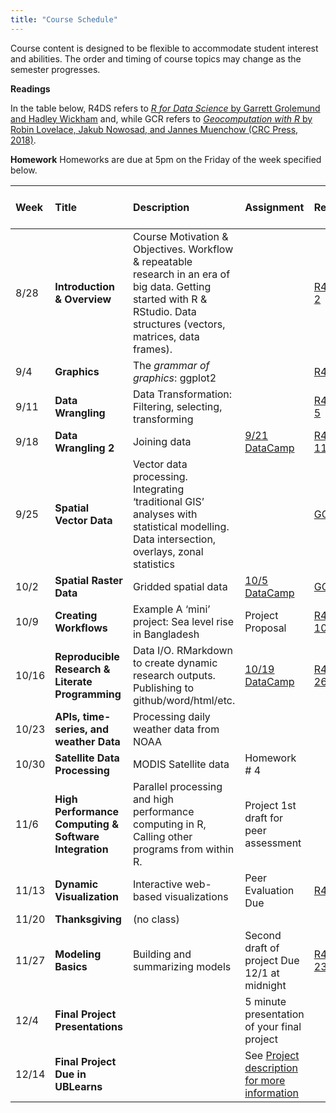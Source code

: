 ```yaml
---
title: "Course Schedule"
---
```



Course content is designed to be flexible to accommodate student interest and abilities.  The order and timing of course topics may change as the semester progresses.  

**Readings**

In the table below, R4DS refers to [_R for Data Science_ by Garrett Grolemund and Hadley Wickham](http://r4ds.had.co.nz) and, while GCR refers to [_Geocomputation with R_ by Robin Lovelace, Jakub Nowosad, and Jannes Muenchow (CRC Press, 2018)](https://geocompr.robinlovelace.net/).

**Homework**
Homeworks are due at 5pm on the Friday of the week specified below.

| Week    |  Title   | Description |  Assignment | Readings | Package Presentation Group |
|:--|:--|:----------------------------------------|:---------|:---|---:| 
| 8/28    | **Introduction & Overview** | Course Motivation & Objectives. Workflow & repeatable research in an era of big data. Getting started with R & RStudio. Data structures (vectors, matrices, data frames).| | [R4DS 1-2](http://r4ds.had.co.nz) |
| 9/4 | **Graphics** | The _grammar of graphics_: ggplot2 |  | [R4DS 3](http://r4ds.had.co.nz) |  |
| 9/11 | **Data Wrangling ** | Data Transformation: Filtering, selecting, transforming  | | [R4DS 4-5](http://r4ds.had.co.nz) | 1|
| 9/18 | **Data Wrangling 2** | Joining data | [9/21 DataCamp](https://www.datacamp.com/enterprise/spatial-data-science/assignments) | [R4DS 11-13](http://r4ds.had.co.nz) | 2 |
| 9/25 | **Spatial Vector Data** | Vector data processing. Integrating ‘traditional GIS’ analyses with statistical modelling.  Data intersection, overlays, zonal statistics |  | [GCR 1-2](https://geocompr.robinlovelace.net/) | 3 |
| 10/2 | **Spatial Raster Data** | Gridded spatial data |  [10/5 DataCamp](https://www.datacamp.com/enterprise/spatial-data-science/assignments)  | [GCR 3-4](https://geocompr.robinlovelace.net/) | 4|
| 10/9 | **Creating Workflows** | Example A 'mini' project: Sea level rise in Bangladesh | Project Proposal |  [R4DS 6-10](http://r4ds.had.co.nz) | 5|
| 10/16 | **Reproducible Research & Literate Programming ** | Data I/O. RMarkdown to create dynamic research outputs.  Publishing to github/word/html/etc.| [10/19 DataCamp](https://www.datacamp.com/enterprise/spatial-data-science/assignments) |  [R4DS 11, 26-30](http://r4ds.had.co.nz) | 6 |
| 10/23 | **APIs, time-series, and weather Data ** | Processing daily weather data from NOAA  |  | | 7|
| 10/30 | **Satellite Data Processing** | MODIS Satellite data |Homework # 4  |   | 8 |
| 11/6 | **High Performance Computing & Software Integration** | Parallel processing and high performance computing in R, Calling other programs from within R. | Project 1st draft for peer assessment| | 9 |
| 11/13 | **Dynamic Visualization** | Interactive web-based visualizations|  Peer Evaluation Due |[R4DS 28](http://r4ds.had.co.nz) | 10 |
| 11/20 | **Thanksgiving** | (no class)   |  | |
| 11/27 | **Modeling Basics**  |  Building and summarizing models | Second draft of project Due 12/1 at midnight |  [R4DS 23-25](http://r4ds.had.co.nz) |
| 12/4 | **Final Project Presentations** | | 5 minute presentation of your final project | |
| 12/14 | **Final Project Due in UBLearns** | | See <a href=Project.html>Project description for more information</a> |
